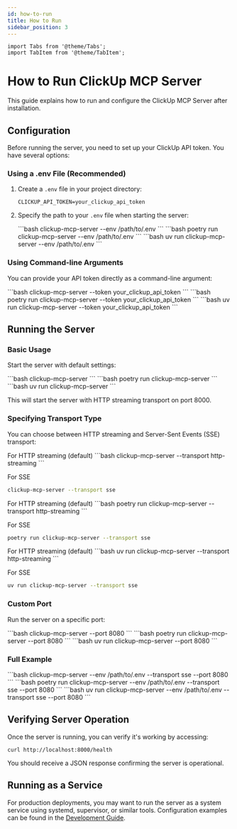 ```yaml
---
id: how-to-run
title: How to Run
sidebar_position: 3
---
```


```mdx-code-block
import Tabs from '@theme/Tabs';
import TabItem from '@theme/TabItem';
```

# How to Run ClickUp MCP Server

This guide explains how to run and configure the ClickUp MCP Server after installation.

## Configuration

Before running the server, you need to set up your ClickUp API token. You have several options:

### Using a .env File (Recommended)

1. Create a `.env` file in your project directory:
   ```
   CLICKUP_API_TOKEN=your_clickup_api_token
   ```

2. Specify the path to your `.env` file when starting the server:
   
   <Tabs>
     <TabItem value="pip" label="pip" default>
     ```bash
     clickup-mcp-server --env /path/to/.env
     ```

     </TabItem>
     <TabItem value="poetry" label="poetry">
     ```bash
     poetry run clickup-mcp-server --env /path/to/.env
     ```

     </TabItem>
     <TabItem value="uv" label="uv">
     ```bash
     uv run clickup-mcp-server --env /path/to/.env
     ```

     </TabItem>
   </Tabs>

### Using Command-line Arguments

You can provide your API token directly as a command-line argument:
   
<Tabs>
  <TabItem value="pip" label="pip" default>
  ```bash
  clickup-mcp-server --token your_clickup_api_token
  ```

  </TabItem>
  <TabItem value="poetry" label="poetry">
  ```bash
  poetry run clickup-mcp-server --token your_clickup_api_token
  ```

  </TabItem>
  <TabItem value="uv" label="uv">
  ```bash
  uv run clickup-mcp-server --token your_clickup_api_token
  ```

  </TabItem>
</Tabs>

## Running the Server

### Basic Usage

Start the server with default settings:

<Tabs>
  <TabItem value="pip" label="pip" default>
  ```bash
  clickup-mcp-server
  ```

  </TabItem>
  <TabItem value="poetry" label="poetry">
  ```bash
  poetry run clickup-mcp-server
  ```

  </TabItem>
  <TabItem value="uv" label="uv">
  ```bash
  uv run clickup-mcp-server
  ```

  </TabItem>
</Tabs>

This will start the server with HTTP streaming transport on port 8000.

### Specifying Transport Type

You can choose between HTTP streaming and Server-Sent Events (SSE) transport:
   
<Tabs>
  <TabItem value="pip" label="pip" default>
  For HTTP streaming (default)
  ```bash
  clickup-mcp-server --transport http-streaming
  ```

  For SSE 
  ```bash
  clickup-mcp-server --transport sse
  ```

  </TabItem>
  <TabItem value="poetry" label="poetry">
  For HTTP streaming (default)
  ```bash
  poetry run clickup-mcp-server --transport http-streaming
  ```

  For SSE 
  ```bash
  poetry run clickup-mcp-server --transport sse
  ```

  </TabItem>
  <TabItem value="uv" label="uv">
  For HTTP streaming (default)
  ```bash
  uv run clickup-mcp-server --transport http-streaming
  ```

  For SSE 
  ```bash
  uv run clickup-mcp-server --transport sse
  ```

  </TabItem>
</Tabs>

### Custom Port

Run the server on a specific port:

<Tabs>
  <TabItem value="pip" label="pip" default>
  ```bash
  clickup-mcp-server --port 8080
  ```

  </TabItem>
  <TabItem value="poetry" label="poetry">
  ```bash
  poetry run clickup-mcp-server --port 8080
  ```

  </TabItem>
  <TabItem value="uv" label="uv">
  ```bash
  uv run clickup-mcp-server --port 8080
  ```

  </TabItem>
</Tabs>

### Full Example

<Tabs>
  <TabItem value="pip" label="pip" default>
  ```bash
  clickup-mcp-server --env /path/to/.env --transport sse --port 8080
  ```

  </TabItem>
  <TabItem value="poetry" label="poetry">
  ```bash
  poetry run clickup-mcp-server --env /path/to/.env --transport sse --port 8080
  ```

  </TabItem>
  <TabItem value="uv" label="uv">
  ```bash
  uv run clickup-mcp-server --env /path/to/.env --transport sse --port 8080
  ```

  </TabItem>
</Tabs>

## Verifying Server Operation

Once the server is running, you can verify it's working by accessing:

```
curl http://localhost:8000/health
```

You should receive a JSON response confirming the server is operational.

## Running as a Service

For production deployments, you may want to run the server as a system service using systemd, supervisor, or similar tools. Configuration examples can be found in the [Development Guide](../../development/deployment.md).
